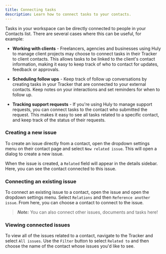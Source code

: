 ```yaml
---
title: Connecting tasks
description: Learn how to connect tasks to your contacts.
---
```


Tasks in your workspace can be directly connected to people in your Contacts list. There are several cases where this can be useful, for example:

* **Working with clients** - Freelancers, agencies and businesses using Huly to manage client projects may choose to connect tasks in their Tracker to client contacts. This allows tasks to be linked to the client's contact information, making it easy to keep track of who to contact for updates, feedback or approvals.

* **Scheduling follow ups** - Keep track of follow up conversations by creating tasks in your Tracker that are connected to your external contacts. Keep notes on your interactions and set reminders for when to follow up.

* **Tracking support requests** - If you're using Huly to manage support requests, you can connect tasks to the contact who submitted the request. This makes it easy to see all tasks related to a specific contact, and keep track of the status of their requests.

### Creating a new issue

To create an issue directly from a contact, open the dropdown settings menu on their contact page and select `New related issue`. This will open a dialog to create a new issue.

When the issue is created, a `Related` field will appear in the details sidebar. Here, you can see the contact connected to this issue.

### Connecting an existing issue

To connect an existing issue to a contact, open the issue and open the dropdown settings menu. Select `Relations` and then `Reference another issue`. From here, you can choose a contact to connect to the issue.

> **_Note:_** You can also connect other issues, documents and tasks here!

### Viewing connected issues

To view all of the issues related to a contact, navigate to the Tracker and select `All issues`. Use the `Filter` button to select `Related to` and then choose the name of the contact whose issues you'd like to see.